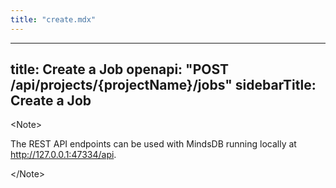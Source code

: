 ```yaml
---
title: "create.mdx"
---
```


---
title: Create a Job
openapi: "POST /api/projects/{projectName}/jobs"
sidebarTitle: Create a Job
---

&lt;Note&gt;

The REST API endpoints can be used with MindsDB running locally at http://127.0.0.1:47334/api. 

&lt;/Note&gt;